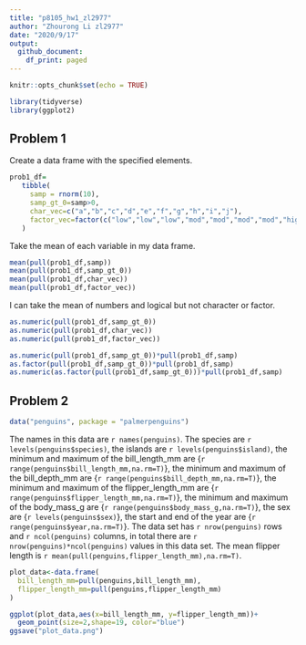 ```yaml
---
title: "p8105_hw1_zl2977"
author: "Zhourong Li zl2977"
date: "2020/9/17"
output:
  github_document:
    df_print: paged
---
```



```r
knitr::opts_chunk$set(echo = TRUE)
```

```r
library(tidyverse)
library(ggplot2)
```

## Problem 1

Create a data frame with the specified elements.

```r

prob1_df=
   tibble(
     samp = rnorm(10),
     samp_gt_0=samp>0,
     char_vec=c("a","b","c","d","e","f","g","h","i","j"),
     factor_vec=factor(c("low","low","low","mod","mod","mod","mod","high","high","high"))
   )
```
Take the mean of each variable in my data frame.

```r
mean(pull(prob1_df,samp))
mean(pull(prob1_df,samp_gt_0))
mean(pull(prob1_df,char_vec))
mean(pull(prob1_df,factor_vec))
```
I can take the mean of numbers and logical but not character or factor.

```r
as.numeric(pull(prob1_df,samp_gt_0))
as.numeric(pull(prob1_df,char_vec))
as.numeric(pull(prob1_df,factor_vec))
```
```r
as.numeric(pull(prob1_df,samp_gt_0))*pull(prob1_df,samp)
as.factor(pull(prob1_df,samp_gt_0))*pull(prob1_df,samp)
as.numeric(as.factor(pull(prob1_df,samp_gt_0)))*pull(prob1_df,samp)

```



## Problem 2

```r
data("penguins", package = "palmerpenguins")

```

The names in this data are `r names(penguins)`. 
The species are `r levels(penguins$species)`, 
the islands are `r levels(penguins$island)`, 
the minimum and maximum  of the bill_length_mm are {`r range(penguins$bill_length_mm,na.rm=T)`}, 
the minimum and maximum  of the bill_depth_mm are {`r range(penguins$bill_depth_mm,na.rm=T)`}, 
the minimum and maximum  of the flipper_length_mm are {`r range(penguins$flipper_length_mm,na.rm=T)`}, 
the minimum and maximum  of the body_mass_g are {`r range(penguins$body_mass_g,na.rm=T)`}, 
the sex are {`r levels(penguins$sex)`}, 
the start and end  of the year are {`r range(penguins$year,na.rm=T)`}. 
The data set has `r nrow(penguins)` rows and `r ncol(penguins)` columns, 
in total there are `r nrow(penguins)*ncol(penguins)` values in this data set. 
The mean flipper length is `r mean(pull(penguins,flipper_length_mm),na.rm=T)`.

```r

plot_data<-data.frame(
  bill_length_mm=pull(penguins,bill_length_mm),
  flipper_length_mm=pull(penguins,flipper_length_mm)
)

ggplot(plot_data,aes(x=bill_length_mm, y=flipper_length_mm))+
  geom_point(size=2,shape=19, color="blue")
ggsave("plot_data.png")
```